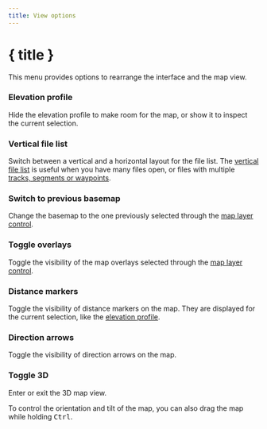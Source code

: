 ```yaml
---
title: View options
---
```


<script lang="ts">
</script>

# { title }

This menu provides options to rearrange the interface and the map view.

### <MountainSnow size="16" class="inline-block" style="margin-bottom: 2px" /> Elevation profile

Hide the elevation profile to make room for the map, or show it to inspect the current selection.

### <GalleryVertical size="16" class="inline-block" style="margin-bottom: 2px" /> Vertical file list

Switch between a vertical and a horizontal layout for the file list.
The [vertical file list](../files-and-stats) is useful when you have many files open, or files with multiple [tracks, segments or waypoints](../gpx).

### <Map size="16" class="inline-block" style="margin-bottom: 2px" /> Switch to previous basemap

Change the basemap to the one previously selected through the [map layer control](../map-controls).

### <Layers2 size="16" class="inline-block" style="margin-bottom: 2px" /> Toggle overlays

Toggle the visibility of the map overlays selected through the [map layer control](../map-controls).

### <Coins size="16" class="inline-block" style="margin-bottom: 2px" /> Distance markers

Toggle the visibility of distance markers on the map.
They are displayed for the current selection, like the [elevation profile](../files-and-stats).

### <Milestone size="16" class="inline-block" style="margin-bottom: 2px" /> Direction arrows

Toggle the visibility of direction arrows on the map.

### <Box size="16" class="inline-block" style="margin-bottom: 2px" /> Toggle 3D

Enter or exit the 3D map view.

<DocsNote>
    To control the orientation and tilt of the map, you can also drag the map while holding <kbd>Ctrl</kbd>.
</DocsNote>